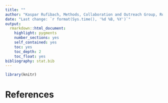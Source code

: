 ```yaml
---
title: ""
author: "Kaspar Rufibach, Methods, Collaboration and Outreach Group, Roche PD DSS"
date: "Last change: `r format(Sys.time(), '%d %B, %Y')`"
output: 
  rmarkdown::html_document:
    highlight: pygments
    number_sections: yes
    self_contained: yes
    toc: yes
    toc_depth: 2
    toc_float: yes
bibliography: stat.bib
---
```


```r
library(knitr)
```

# 

# References


